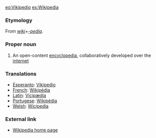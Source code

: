 [[eo:Vikipedio]] [[es:Wikipedia]]
=== Etymology ===
From ''[[wiki]]''+''[[-pedia]]''.
===Proper noun===
# An open-content [[encyclopedia]], collaboratively developed over the [[internet]]
=== Translations ===
*[[Esperanto]]: [[Vikipedio]]
*[[French]]: [[Wikipédia]]
*[[Latin]]: [[Vicipædia]]
*[[Portugese]]: [[Wikipédia]]
*[[Welsh]]: [[Wicipedia]]
=== External link ===
* [http://www.wikipedia.org/ Wikipedia home page]